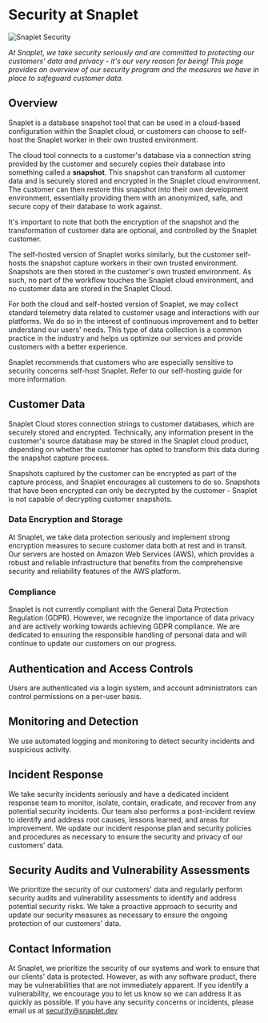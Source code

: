 # Security at Snaplet

![Snaplet Security](/security/Snaplet-Security.png)

_At Snaplet, we take security seriously and are committed to protecting our customers' data and privacy - it's our very reason for being! This page provides an overview of our security program and the measures we have in place to safeguard customer data._

## Overview

Snaplet is a database snapshot tool that can be used in a cloud-based configuration within the Snaplet cloud, or customers can choose to self-host the Snaplet worker in their own trusted environment.

The cloud tool connects to a customer's database via a connection string provided by the customer and securely copies their database into something called a **snapshot**. This snapshot can transform all customer data and is securely stored and encrypted in the Snaplet cloud environment. The customer can then restore this snapshot into their own development environment, essentially providing them with an anonymized, safe, and secure copy of their database to work against.

It's important to note that both the encryption of the snapshot and the transformation of customer data are optional, and controlled by the Snaplet customer.

The self-hosted version of Snaplet works similarly, but the customer self-hosts the snapshot capture workers in their own trusted environment. Snapshots are then stored in the customer's own trusted environment. As such, no part of the workflow touches the Snaplet cloud environment, and no customer data are stored in the Snaplet Cloud.

For both the cloud and self-hosted version of Snaplet, we may collect standard telemetry data related to customer usage and interactions with our platforms. We do so in the interest of continuous improvement and to better understand our users' needs. This type of data collection is a common practice in the industry and helps us optimize our services and provide customers with a better experience.

Snaplet recommends that customers who are especially sensitive to security concerns self-host Snaplet. Refer to our self-hosting guide for more information.

## Customer Data

Snaplet Cloud stores connection strings to customer databases, which are securely stored and encrypted. Technically, any information present in the customer's source database may be stored in the Snaplet cloud product, depending on whether the customer has opted to transform this data during the snapshot capture process.

Snapshots captured by the customer can be encrypted as part of the capture process, and Snaplet encourages all customers to do so. Snapshots that have been encrypted can only be decrypted by the customer - Snaplet is not capable of decrypting customer snapshots.

### Data Encryption and Storage

At Snaplet, we take data protection seriously and implement strong encryption measures to secure customer data both at rest and in transit. Our servers are hosted on Amazon Web Services (AWS), which provides a robust and reliable infrastructure that benefits from the comprehensive security and reliability features of the AWS platform.

### Compliance

Snaplet is not currently compliant with the General Data Protection Regulation (GDPR). However, we recognize the importance of data privacy and are actively working towards achieving GDPR compliance. We are dedicated to ensuring the responsible handling of personal data and will continue to update our customers on our progress.

## Authentication and Access Controls

Users are authenticated via a login system, and account administrators can control permissions on a per-user basis.

## Monitoring and Detection

We use automated logging and monitoring to detect security incidents and suspicious activity.

## Incident Response

We take security incidents seriously and have a dedicated incident response team to monitor, isolate, contain, eradicate, and recover from any potential security incidents. Our team also performs a post-incident review to identify and address root causes, lessons learned, and areas for improvement. We update our incident response plan and security policies and procedures as necessary to ensure the security and privacy of our customers' data.

## Security Audits and Vulnerability Assessments
We prioritize the security of our customers' data and regularly perform security audits and vulnerability assessments to identify and address potential security risks. We take a proactive approach to security and update our security measures as necessary to ensure the ongoing protection of our customers' data.

## Contact Information
At Snaplet, we prioritize the security of our systems and work to ensure that our clients' data is protected. However, as with any software product, there may be vulnerabilities that are not immediately apparent. If you identify a vulnerability, we encourage you to let us know so we can address it as quickly as possible. If you have any security concerns or incidents, please email us at [security@snaplet.dev](mailto:security@snaplet.dev)